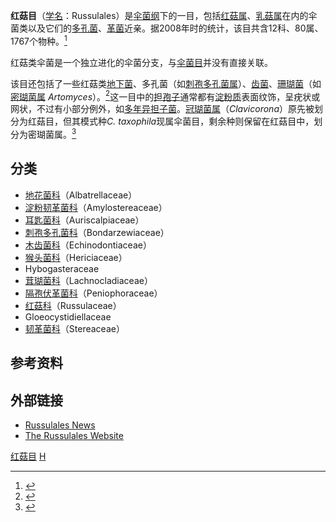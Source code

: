 {{Automatic taxobox
| taxon = Russulales
| image = Russula emetica.jpg
| image_caption = [[毒红菇|毒红菇]]（''Russula emetica''）
| authority = Kreisel ex P.M. Kirk, P.F. Cannon & J.C. David
| synonyms = 1981 Aleurodiscales <small>Jülich</small><br />
1981 Bondarzewiales <small>Jülich</small><br />
1981 Hericiales <small>Jülich</small><br />
1981 Lachnocladiales <small>Jülich</small><br />
1981 Stereales <small>Jülich</small><br />
1998 Peniophorales <small>Boidin, Mugnier & Canales</small>
| synonyms_ref = <ref name="urlMycoBank: Russulales">{{cite web |url=http://www.mycobank.org/MycoTaxo.aspx?Link=T&Rec=90569 |title=Russulales Kreisel ex P.M. Kirk, P.F. Cannon & J.C. David 2001 |publisher=International Mycological Association |work=MycoBank |accessdate=2010-11-05 |archive-date=2013-07-12 |archive-url=https://www.webcitation.org/6I4AGRiJt?url=http://www.mycobank.org/Biolomics.aspx?Table=Mycobank |dead-url=no }}</ref>
| subdivision_ranks = 科
| subdivision = 参见内文
}}

'''红菇目'''（[[学名|学名]]：Russulales）是[[伞菌纲|伞菌纲]]下的一目，包括[[红菇属|红菇属]]、[[乳菇属|乳菇属]]在内的伞菌类以及它们的[[多孔菌|多孔菌]]、[[革菌|革菌]]近亲。据2008年时的统计，该目共含12科、80属、1767个物种。<ref name=Kirk2008>{{cite book |author=Kirk PM, Cannon PF, Minter DW, Stalpers JA. |title=Dictionary of the Fungi. 10th ed |url=https://archive.org/details/dictionaryfungit00kirk |publisher=CABI |location=Wallingford, UK |year=2008|page=[https://archive.org/details/dictionaryfungit00kirk/page/609 609]|isbn=0-85199-826-7}}</ref>

红菇类伞菌是一个独立进化的伞菌分支，与[[伞菌目|伞菌目]]并没有直接关联。

该目还包括了一些红菇类[[地下菌|地下菌]]、多孔菌（如[[刺孢多孔菌属|刺孢多孔菌属]]）、[[齿菌|齿菌]]、[[珊瑚菌|珊瑚菌]]（如[[密瑚菌属|密瑚菌属]] ''Artomyces''）。<ref>{{cite journal | author=Miller, S.L. et al.|year=2006| title=Perspectives in the new Russulales| journal=Mycologia| volume=98| pages=960–970| doi=10.3852/mycologia.98.6.960 | pmid=17486972 | issue=6}}</ref>这一目中的[[担孢子|担孢子]]通常都有[[淀粉样物质|淀粉质]]表面纹饰，呈疣状或网状，不过有小部分例外，如[[多年异担子菌|多年异担子菌]]。[[冠瑚菌属|冠瑚菌属]]（''Clavicorona''）原先被划分为红菇目，但其模式种''C. taxophila''现属伞菌目，剩余种则保留在红菇目中，划分为密瑚菌属。<ref>{{cite journal | author=Lickey, E.B. et al.|year=2003| title=Phylogenetic and taxonomic studies in ''Artomyces'' and ''Clavicorona'' (Homobasidiomycetes: Auriscalpiaceae)| journal=Sydowia| volume=55| pages=181–254}}</ref>

== 分类 ==
* [[地花菌科|地花菌科]]（Albatrellaceae）
* [[淀粉韧革菌科|淀粉韧革菌科]]（Amylostereaceae）
* [[耳匙菌科|耳匙菌科]]（Auriscalpiaceae）
* [[刺孢多孔菌科|刺孢多孔菌科]]（Bondarzewiaceae）
* [[木齿菌科|木齿菌科]]（Echinodontiaceae）
* [[猴头菌科|猴头菌科]]（Hericiaceae）
* Hybogasteraceae
* [[茸瑚菌科|茸瑚菌科]]（Lachnocladiaceae）
* [[隔孢伏革菌科|隔孢伏革菌科]]（Peniophoraceae）
* [[红菇科|红菇科]]（Russulaceae）
* Gloeocystidiellaceae
* [[韧革菌科|韧革菌科]]（Stereaceae）

== 参考资料 ==
{{reflist}}

== 外部链接 ==
* [https://web.archive.org/web/20130707154827/http://www.mtsn.tn.it/russulales-news/in_characteristics.asp Russulales News]
* [https://web.archive.org/web/20050511090903/http://w3.uwyo.edu/~fungi/Russulales_site.html The Russulales Website]
{{Taxonbar|from=Q219143}}

[[Category:红菇目|]]
[[Category:伞菌纲|H]]